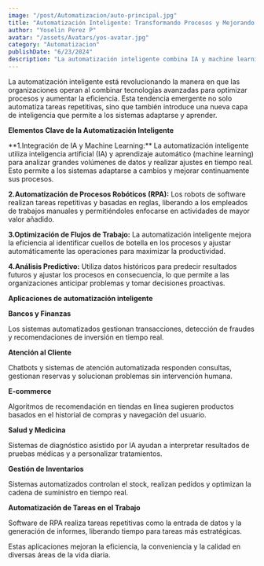 ```yaml
---
image: "/post/Automatizacion/auto-principal.jpg"
title: "Automatización Inteligente: Transformando Procesos y Mejorando la Eficiencia"
author: "Yoselin Perez P"
avatar: "/assets/Avatars/yos-avatar.jpg"
category: "Automatizacion"
publishDate: "6/23/2024"
description: "La automatización inteligente combina IA y machine learning para optimizar procesos, mejorar la eficiencia y reducir errores en las organizaciones."
---
```


<Parrafo>
  La automatización inteligente está revolucionando la manera en que las organizaciones operan al combinar tecnologías avanzadas
  para optimizar procesos y aumentar la eficiencia. Esta tendencia emergente no solo automatiza tareas repetitivas, sino que
  también introduce una nueva capa de inteligencia que permite a los sistemas adaptarse y aprender.
</Parrafo>

<ImageMDX src="/post/Automatizacion/auto1.jpg" alt="Automatizacion" width={600} height={800} />

<SubSeccion> **Elementos Clave de la Automatización Inteligente**</SubSeccion>

<Parrafo>
**1.Integración de IA y Machine Learning:** La automatización inteligente utiliza inteligencia artificial (IA) y aprendizaje automático (machine learning) para analizar grandes volúmenes de datos y realizar ajustes en tiempo real. Esto permite a los sistemas adaptarse a cambios y mejorar continuamente sus procesos.

**2.Automatización de Procesos Robóticos (RPA):** Los robots de software realizan tareas repetitivas y basadas en reglas, liberando a los empleados de trabajos manuales y permitiéndoles enfocarse en actividades de mayor valor añadido.

**3.Optimización de Flujos de Trabajo:** La automatización inteligente mejora la eficiencia al identificar cuellos de botella en los procesos y ajustar automáticamente las operaciones para maximizar la productividad.

**4.Análisis Predictivo:** Utiliza datos históricos para predecir resultados futuros y ajustar los procesos en consecuencia, lo que permite a las organizaciones anticipar problemas y tomar decisiones proactivas.

</Parrafo>

<SubSeccion> **Aplicaciones de automatización inteligente**</SubSeccion>

**Bancos y Finanzas**

<ImageMDX src="/post/Automatizacion/auto2.png" alt="Automatizacion" width={600} height={800} />

<Parrafo>
  Los sistemas automatizados gestionan transacciones, detección de fraudes y recomendaciones de inversión en tiempo real.
</Parrafo>

**Atención al Cliente**

<ImageMDX src="/post/Automatizacion/auto3.png" alt="Automatizacion" width={600} height={800} />

<Parrafo>
  Chatbots y sistemas de atención automatizada responden consultas, gestionan reservas y solucionan problemas sin intervención
  humana.
</Parrafo>

**E-commerce**

<ImageMDX src="/post/Automatizacion/auto4.jpg" alt="Automatizacion" width={600} height={800} />

<Parrafo>
  Algoritmos de recomendación en tiendas en línea sugieren productos basados en el historial de compras y navegación del usuario.
</Parrafo>

**Salud y Medicina**

<ImageMDX src="/post/Automatizacion/auto5.jpg" alt="Automatizacion" width={600} height={800} />

<Parrafo>
  Sistemas de diagnóstico asistido por IA ayudan a interpretar resultados de pruebas médicas y a personalizar tratamientos.
</Parrafo>

**Gestión de Inventarios**

<ImageMDX src="/post/Automatizacion/auto6.jpg" alt="Automatizacion" width={600} height={800} />

<Parrafo>Sistemas automatizados controlan el stock, realizan pedidos y optimizan la cadena de suministro en tiempo real.</Parrafo>

**Automatización de Tareas en el Trabajo**

<ImageMDX src="/post/Automatizacion/auto7.jpg" alt="Automatizacion" width={600} height={800} />

<Parrafo>
  Software de RPA realiza tareas repetitivas como la entrada de datos y la generación de informes, liberando tiempo para tareas
  más estratégicas.
</Parrafo>

<Parrafo>Estas aplicaciones mejoran la eficiencia, la conveniencia y la calidad en diversas áreas de la vida diaria.</Parrafo>
